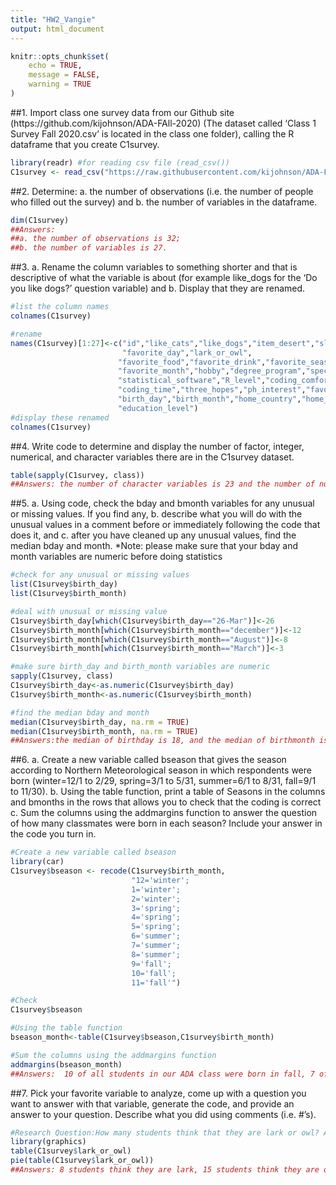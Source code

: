 ```yaml
---
title: "HW2_Vangie"
output: html_document
---
```


```r
knitr::opts_chunk$set(
	echo = TRUE,
	message = FALSE,
	warning = TRUE
)
```

##1. Import class one survey data from our Github site (https://github.com/kijohnson/ADA-FAll-2020) (The dataset called ‘Class 1 Survey Fall 2020.csv’ is located in the class one folder), calling the R dataframe that you create C1survey.
```r
library(readr) #for reading csv file (read_csv())
C1survey <- read_csv("https://raw.githubusercontent.com/kijohnson/ADA-FAll-2020/master/Class%20One/Class%201%20Survey%20Fall%202020.csv")
```

##2. Determine: a. the number of observations (i.e. the number of people who filled out the survey) and b. the number of variables in the dataframe.
```r
dim(C1survey)
##Answers:
##a. the number of observations is 32;
##b. the number of variables is 27.
```

##3. a. Rename the column variables to something shorter and that is descriptive of what the variable is about (for example like_dogs for the ‘Do you like dogs?’ question variable) and b. Display that they are renamed.
```r
#list the column names
colnames(C1survey)

#rename
names(C1survey)[1:27]<-c("id","like_cats","like_dogs","item_desert","slogan",
                         "favorite_day","lark_or_owl",
                        "favorite_food","favorite_drink","favorite_season",
                        "favorite_month","hobby","degree_program","specialization",
                        "statistical_software","R_level","coding_comfortable",
                        "coding_time","three_hopes","ph_interest","favorite_number",
                        "birth_day","birth_month","home_country","home_state","home_city",
                        "education_level")
#display these renamed
colnames(C1survey)
```

##4. Write code to determine and display the number of factor, integer, numerical, and character variables there are in the C1survey dataset.
```r
table(sapply(C1survey, class))
##Answers: the number of character variables is 23 and the number of numerical variables is 4.
```

##5. a. Using code, check the bday and bmonth variables for any unusual or missing values. If you find any, b. describe what you will do with the unusual values in a comment before or immediately following the code that does it, and c. after you have cleaned up any unusual values, find the median bday and month. *Note: please make sure that your bday and month variables are numeric before doing statistics
```r
#check for any unusual or missing values
list(C1survey$birth_day)
list(C1survey$birth_month)

#deal with unusual or missing value
C1survey$birth_day[which(C1survey$birth_day=="26-Mar")]<-26
C1survey$birth_month[which(C1survey$birth_month=="december")]<-12
C1survey$birth_month[which(C1survey$birth_month=="August")]<-8
C1survey$birth_month[which(C1survey$birth_month=="March")]<-3

#make sure birth_day and birth_month variables are numeric
sapply(C1survey, class)
C1survey$birth_day<-as.numeric(C1survey$birth_day)
C1survey$birth_month<-as.numeric(C1survey$birth_month)

#find the median bday and month
median(C1survey$birth_day, na.rm = TRUE)
median(C1survey$birth_month, na.rm = TRUE)
##Answers:the median of birthday is 18, and the median of birthmonth is 8.
```

##6. a. Create a new variable called bseason that gives the season according to Northern Meteorological season in which respondents were born (winter=12/1 to 2/29, spring=3/1 to 5/31, summer=6/1 to 8/31, fall=9/1 to 11/30). b. Using the table function, print a table of Seasons in the columns and bmonths in the rows that allows you to check that the coding is correct c. Sum the columns using the addmargins function to answer the question of how many classmates were born in each season? Include your answer in the code you turn in.
```r
#Create a new variable called bseason
library(car)
C1survey$bseason <- recode(C1survey$birth_month,
                           "12='winter';
                           1='winter';
                           2='winter';
                           3='spring';
                           4='spring';
                           5='spring';
                           6='summer';
                           7='summer';
                           8='summer';
                           9='fall';
                           10='fall';
                           11='fall'")

#Check
C1survey$bseason

#Using the table function
bseason_month<-table(C1survey$bseason,C1survey$birth_month)

#Sum the columns using the addmargins function
addmargins(bseason_month)
##Answers:  10 of all students in our ADA class were born in fall, 7 of all were born in spring, 9 of all were born in summer, and 6 of all were born in winter.
```

##7. Pick your favorite variable to analyze, come up with a question you want to answer with that variable, generate the code, and provide an answer to your question. Describe what you did using comments (i.e. #’s).
```r
#Research Question:How many students think that they are lark or owl? And how the piechart looks like?
library(graphics)
table(C1survey$lark_or_owl)
pie(table(C1survey$lark_or_owl))
##Answers: 8 students think they are lark, 15 students think they are owl, and 9 students think they are hummingbird. 
```








